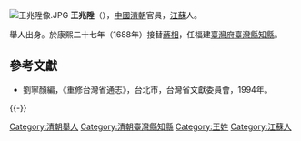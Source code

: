 [[File:王兆陞像.JPG|thumb]]
'''王兆陞'''（{{bd|？||？|catIdx=}}），[[中國|中國]][[清朝|清朝]]官員，[[江蘇|江蘇]]人。

舉人出身。於康熙二十七年（1688年）接替[[蔣相|蔣相]]，任福建[[臺灣府|臺灣府]][[臺灣縣|臺灣縣]][[知縣|知縣]]。

==參考文獻==
*劉寧顏編，《重修台灣省通志》，台北市，台灣省文獻委員會，1994年。

{{-}}
{{start box}}
{{s-off}}
{{s-before|[[蔣相|蔣相]]}}
{{s-title|[[臺灣府|臺灣府]][[臺灣縣|臺灣縣]][[知縣|知縣]] |康熙二十七年（1688年）上任}}
{{s-after|[[錢巍業|錢巍業]]}}
{{end box}}

{{DEFAULTSORT:Wang王}}
[[Category:清朝舉人|Category:清朝舉人]]
[[Category:清朝臺灣縣知縣|Category:清朝臺灣縣知縣]]
[[Category:王姓|Category:王姓]]
[[Category:江蘇人|Category:江蘇人]]